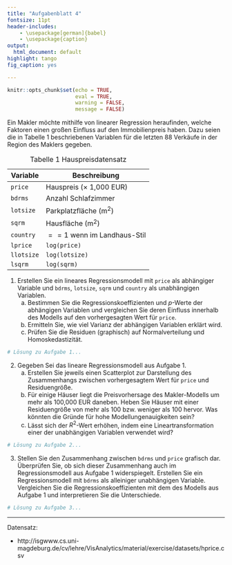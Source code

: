 ```yaml
---
title: "Aufgabenblatt 4"
fontsize: 11pt
header-includes:
    - \usepackage[german]{babel}
    - \usepackage{caption}
output:
  html_document: default
highlight: tango
fig_caption: yes

---
```


\captionsetup[table]{labelformat=empty}


```r
knitr::opts_chunk$set(echo = TRUE, 
                      eval = TRUE,
                      warning = FALSE,
                      message = FALSE)
```

Ein Makler möchte mithilfe von linearer Regression heraufinden, welche Faktoren einen großen Einfluss auf den Immobilienpreis haben. Dazu seien die in Tabelle 1 beschriebenen Variablen für die letzten 88 Verkäufe in der Region des Maklers gegeben.

Table: Tabelle 1 Hauspreisdatensatz

Variable   | Beschreibung
---------  | -------------
`price`    | Hauspreis ($\times$ 1,000 EUR)
`bdrms`    | Anzahl Schlafzimmer
`lotsize`  | Parkplatzfläche (m$^2$)
`sqrm`     | Hausfläche (m$^2$)
`country`  | $==1$ wenn im Landhaus-Stil
`lprice`   | `log(price)`
`llotsize` | `log(lotsize)`
`lsqrm`    | `log(sqrm)`

1.  Erstellen Sie ein lineares Regressionsmodell mit `price` als abhängiger Variable und `bdrms`, `lotsize`, `sqrm` und `country`  als unabhängigen Variablen. 
    a) Bestimmen Sie die Regressionskoeffizienten und $p$-Werte der abhängigen Variablen und vergleichen Sie deren Einfluss innerhalb des Modells auf den vorhergesagten Wert für `price`. 
    b) Ermitteln Sie, wie viel Varianz der abhängigen Variablen erklärt wird. 
    c) Prüfen Sie die Residuen (graphisch) auf Normalverteilung und Homoskedastizität.
    
```r
# Lösung zu Aufgabe 1...
```

2. Gegeben Sei das lineare Regressionsmodell aus Aufgabe 1.
    a) Erstellen Sie jeweils einen Scatterplot zur Darstellung des Zusammenhangs zwischen vorhergesagtem Wert für `price` und Residuengröße.
    b) Für einige Häuser liegt die Preisvorhersage des Makler-Modells um mehr als 100,000 EUR daneben. Heben Sie Häuser mit einer Residuengröße von mehr als 100 bzw. weniger als 100 hervor. Was könnten die Gründe für hohe Modellungenauigkeiten sein?
    c) Lässt sich der $R^2$-Wert erhöhen, indem eine Lineartransformation einer der unabhängigen Variablen verwendet wird?

```r
# Lösung zu Aufgabe 2...
```

3. Stellen Sie den Zusammenhang zwischen `bdrms` und `price` grafisch dar. Überprüfen Sie, ob sich dieser Zusammenhang auch im Regressionsmodell aus Aufgabe 1 widerspiegelt. Erstellen Sie ein Regressionsmodell mit `bdrms` als alleiniger unabhängigen Variable. Vergleichen Sie die Regressionskoeffizienten mit dem des Modells aus Aufgabe 1 und interpretieren Sie die Unterschiede. 

```r
# Lösung zu Aufgabe 3...
```
------
Datensatz:

- http://isgwww.cs.uni-magdeburg.de/cv/lehre/VisAnalytics/material/exercise/datasets/hprice.csv